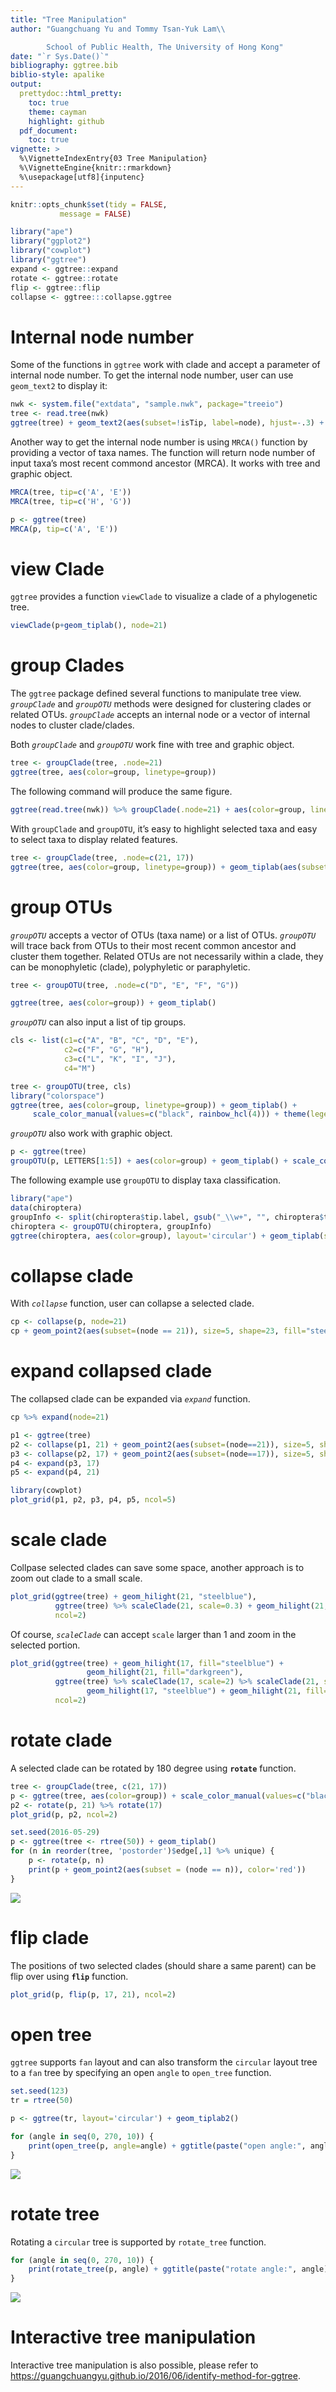 ```yaml
---
title: "Tree Manipulation"
author: "Guangchuang Yu and Tommy Tsan-Yuk Lam\\

        School of Public Health, The University of Hong Kong"
date: "`r Sys.Date()`"
bibliography: ggtree.bib
biblio-style: apalike
output:
  prettydoc::html_pretty:
    toc: true
    theme: cayman
    highlight: github
  pdf_document:
    toc: true
vignette: >
  %\VignetteIndexEntry{03 Tree Manipulation}
  %\VignetteEngine{knitr::rmarkdown}
  %\usepackage[utf8]{inputenc}
---
```


```r
knitr::opts_chunk$set(tidy = FALSE,
		   message = FALSE)
```


```r
library("ape")
library("ggplot2")
library("cowplot")
library("ggtree")
expand <- ggtree::expand
rotate <- ggtree::rotate
flip <- ggtree::flip
collapse <- ggtree:::collapse.ggtree
```

# Internal node number

Some of the functions in `ggtree` work with clade and accept a parameter of internal node number. To get the internal node number, user can use `geom_text2` to display it:

```r
nwk <- system.file("extdata", "sample.nwk", package="treeio")
tree <- read.tree(nwk)
ggtree(tree) + geom_text2(aes(subset=!isTip, label=node), hjust=-.3) + geom_tiplab()
```

Another way to get the internal node number is using `MRCA()` function by providing a vector of taxa names. The function will return node number of input taxa's most recent commond ancestor (MRCA). It works with tree and graphic object.


```r
MRCA(tree, tip=c('A', 'E'))
MRCA(tree, tip=c('H', 'G'))

p <- ggtree(tree)
MRCA(p, tip=c('A', 'E'))
```

# view Clade

`ggtree` provides a function `viewClade` to visualize a clade of a phylogenetic tree.

```r
viewClade(p+geom_tiplab(), node=21)
```


# group Clades

The `ggtree` package defined several functions to manipulate tree view. _`groupClade`_ and _`groupOTU`_ methods were designed for clustering clades or related OTUs. _`groupClade`_ accepts an internal node or a vector of internal nodes to cluster clade/clades.

Both _`groupClade`_ and _`groupOTU`_ work fine with tree and graphic object.

```r
tree <- groupClade(tree, .node=21)
ggtree(tree, aes(color=group, linetype=group))
```

The following command will produce the same figure.

```r
ggtree(read.tree(nwk)) %>% groupClade(.node=21) + aes(color=group, linetype=group)
```


With `groupClade` and `groupOTU`, it's easy to highlight selected taxa and easy to select taxa to display related features.

```r
tree <- groupClade(tree, .node=c(21, 17))
ggtree(tree, aes(color=group, linetype=group)) + geom_tiplab(aes(subset=(group==2)))
```


# group OTUs
_`groupOTU`_ accepts a vector of OTUs (taxa name) or a list of OTUs.  _`groupOTU`_ will trace back from OTUs to their most recent common ancestor and cluster them together. Related OTUs are not necessarily within a clade, they can be monophyletic (clade), polyphyletic or paraphyletic.


```r
tree <- groupOTU(tree, .node=c("D", "E", "F", "G"))
```

```r
ggtree(tree, aes(color=group)) + geom_tiplab()
```

_`groupOTU`_ can also input a list of tip groups.

```r
cls <- list(c1=c("A", "B", "C", "D", "E"),
            c2=c("F", "G", "H"),
            c3=c("L", "K", "I", "J"),
            c4="M")

tree <- groupOTU(tree, cls)
library("colorspace")
ggtree(tree, aes(color=group, linetype=group)) + geom_tiplab() +
     scale_color_manual(values=c("black", rainbow_hcl(4))) + theme(legend.position="right")
```


_`groupOTU`_ also work with graphic object.

```r
p <- ggtree(tree)
groupOTU(p, LETTERS[1:5]) + aes(color=group) + geom_tiplab() + scale_color_manual(values=c("black", "firebrick"))
```

The following example use `groupOTU` to display taxa classification.

```r
library("ape")
data(chiroptera)
groupInfo <- split(chiroptera$tip.label, gsub("_\\w+", "", chiroptera$tip.label))
chiroptera <- groupOTU(chiroptera, groupInfo)
ggtree(chiroptera, aes(color=group), layout='circular') + geom_tiplab(size=1, aes(angle=angle))
```

<!--
## iris example

In this example, we first build a tree based on the iris data, then grouping the tree based on different spacies.

#```{r fig.width=20, fig.height=20, fig.align="center", warning=FALSE}
data(iris)
rn <- paste0(iris[,5], "_", 1:150)
rownames(iris) <- rn
d_iris <- dist(iris[,-5], method="man")

tree_iris <- bionj(d_iris)
tree_iris <- groupOTU(tree_iris, list(setosa        = rn[1:50],
                                      versicolor    = rn[51:100],
                                      virginica_145 = rn[101:150]))
cols <- rainbow_hcl(4)
ggtree(tree_iris, aes(color=group)) +
    geom_text(aes(label=label), hjust=-.1) +
    scale_color_manual(values=cols, breaks=1:3,
                       labels=c("Setosa", "Versicolor", "Virginica")) +
    theme(legend.position="right")
#```
-->



# collapse clade

With _`collapse`_ function, user can collapse a selected clade.

```r
cp <- collapse(p, node=21)
cp + geom_point2(aes(subset=(node == 21)), size=5, shape=23, fill="steelblue")
```

# expand collapsed clade

The collapsed clade can be expanded via _`expand`_ function.

```r
cp %>% expand(node=21)
```

```r
p1 <- ggtree(tree)
p2 <- collapse(p1, 21) + geom_point2(aes(subset=(node==21)), size=5, shape=23, fill="blue")
p3 <- collapse(p2, 17) + geom_point2(aes(subset=(node==17)), size=5, shape=23, fill="red")
p4 <- expand(p3, 17)
p5 <- expand(p4, 21)

library(cowplot)
plot_grid(p1, p2, p3, p4, p5, ncol=5)
```

# scale clade


Collpase selected clades can save some space, another approach is to zoom out clade to a small scale.

```r
plot_grid(ggtree(tree) + geom_hilight(21, "steelblue"),
          ggtree(tree) %>% scaleClade(21, scale=0.3) + geom_hilight(21, "steelblue"),
          ncol=2)
```

Of course, _`scaleClade`_ can accept `scale` larger than 1 and zoom in the selected portion.

```r
plot_grid(ggtree(tree) + geom_hilight(17, fill="steelblue") +
                 geom_hilight(21, fill="darkgreen"),
          ggtree(tree) %>% scaleClade(17, scale=2) %>% scaleClade(21, scale=0.3) +
                 geom_hilight(17, "steelblue") + geom_hilight(21, fill="darkgreen"),
          ncol=2)
```

# rotate clade

A selected clade can be rotated by 180 degree using __`rotate`__ function.


```r
tree <- groupClade(tree, c(21, 17))
p <- ggtree(tree, aes(color=group)) + scale_color_manual(values=c("black", "firebrick", "steelblue"))
p2 <- rotate(p, 21) %>% rotate(17)
plot_grid(p, p2, ncol=2)
```

```r
set.seed(2016-05-29)
p <- ggtree(tree <- rtree(50)) + geom_tiplab()
for (n in reorder(tree, 'postorder')$edge[,1] %>% unique) {
    p <- rotate(p, n)
    print(p + geom_point2(aes(subset = (node == n)), color='red'))
}
```

![](figures/rotate_clade.gif)



# flip clade

The positions of two selected clades (should share a same parent) can be flip over using __`flip`__ function.

```r
plot_grid(p, flip(p, 17, 21), ncol=2)
```


# open tree

`ggtree` supports `fan` layout and can also transform the `circular` layout tree to a `fan` tree by specifying an open `angle` to `open_tree` function.

```r
set.seed(123)
tr = rtree(50)

p <- ggtree(tr, layout='circular') + geom_tiplab2()

for (angle in seq(0, 270, 10)) {
    print(open_tree(p, angle=angle) + ggtitle(paste("open angle:", angle)))
}
```

![](figures/fan_layout.gif)


# rotate tree

Rotating a `circular` tree is supported by `rotate_tree` function.

```r
for (angle in seq(0, 270, 10)) {
    print(rotate_tree(p, angle) + ggtitle(paste("rotate angle:", angle)))
}
```

![](figures/rotate_tree.gif)


# Interactive tree manipulation

Interactive tree manipulation is also possible, please refer to <https://guangchuangyu.github.io/2016/06/identify-method-for-ggtree>.

